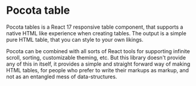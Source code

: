 
<Meta title="Getting started 2/Introduction 2" />

# Pocota table

Pocota tables is a React 17 responsive table component, that supports a native HTML
like experience when creating tables. The output is a simple pure HTML table, that
you can style to your own likings.

Pocota can be combined with all sorts of React tools for supporting infinite scroll,
sorting, customizable theming, etc. But this library doesn't provide any of this in
itself, it provides a simple and straight forward way of making HTML tables,
for people who prefer to write their markups as markup, and not as an entangled
mess of data-structures.
